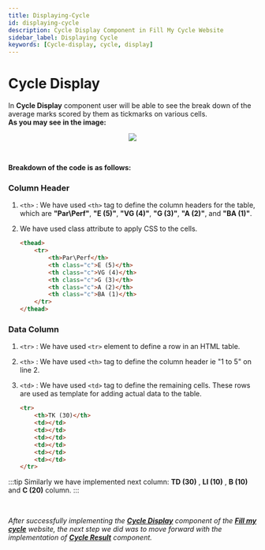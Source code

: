 ```yaml
---
title: Displaying-Cycle
id: displaying-cycle
description: Cycle Display Component in Fill My Cycle Website 
sidebar_label: Displaying Cycle
keywords: [Cycle-display, cycle, display]
---
```

# Cycle Display
In **Cycle Display** component user will be able to see the break down of the average marks scored by them as tickmarks on various cells.<br />
**As you may see in the image:**


<p align="center">
<img src = {pic2} style={{ border: "2px solid gray" }} />
</p>
<br />

**Breakdown of the code is as follows:**

### Column Header 
  
1. `<th>` : We have used `<th>` tag to define the column headers for the  table, which are **"Par\Perf"**, **"E (5)"**, **"VG (4)"**, **"G (3)"**, **"A (2)"**, and **"BA (1)"**.
	
2. We have used class attribute to apply CSS to the cells.
 
	```html title="index.html" {3-4} showLineNumbers
	<thead>
		<tr>
			<th>Par\Perf</th>
			<th class="c">E (5)</th>
			<th class="c">VG (4)</th>
			<th class="c">G (3)</th>
			<th class="c">A (2)</th>
			<th class="c">BA (1)</th>
		</tr>
	</thead>
	```
### Data Column 
  
1. `<tr>` : We have used `<tr>` element to define a row in an HTML table.
  
2. `<th>` : We have used `<th>` tag to define the column header ie "1 to 5" on line 2.
  
3. `<td>` : We have used `<td>` tag to define the remaining cells. These rows are used as template for adding actual data to the table.   

	```html title="index.html" {1-3} showLineNumbers
	<tr>
		<th>TK (30)</th>
		<td></td>
		<td></td>
		<td></td>
		<td></td>
		<td></td>
		<td></td>
	</tr>
	```
	
:::tip
Similarly we have implemented next column: **TD (30)** , **LI (10)** , **B (10)** and **C (20)** column. 
:::

<br />

_After successfully implementing the **[Cycle Display](displaying-cycle)** component of the **[Fill my cycle](https://fillmycycle.tcetmumbai.in/#result)** website, the next step we did was to move forward with the implementation of **[Cycle Result](cycle-result)** component._
